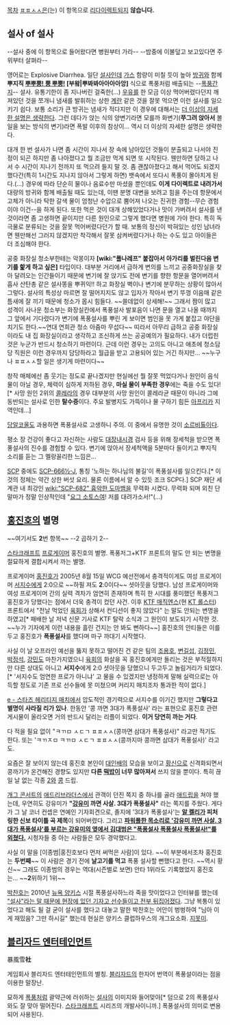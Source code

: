 [[목차]]
[[ㅍㅍㅅㅅ]]은(는) 이 항목으로 [[리다이렉트]]되지 '''않습니다.'''
== 설사 of 설사 ==
--설사 중에 이 항목으로 들어왔다면 병원부터 가라-- --밤중에 이불덮고 보고있다면 주위부터 살펴라--

영어로는 Explosive Diarrhea. 일단 [[설사]]인데 [[가스]] 함량이 미칠 듯이 높아 [[방귀]]와 함께 '''뿌지직 [[뿌뿌뿡|뿌뿌뿡! 뿡 뿌뿡!]] [부왘|뿌봐봐아아아아앙]''' 식으로 폭풍처럼 배출되는 --[[폭풍간지]]-- 설사. 유통기한이 좀 지나버린 걸죽한(...) [[우유]]를 한 모금 이상 먹어버렸다던지 깨져있던 것을 쪼개니 냄새를 발휘하는 상한 [[계란]] 같은 것을 잘못 먹으면 이런 설사를 일으키기 쉽다. 보통 소리가 큰 방귀는 냄새가 적다지만 이 경우에 대해서는 [[더 이상의 자세한 설명은 생략한다]]. 그런 데다가 앉는 식의 양변기라면 모를까 화변기('''쭈그려 앉아서''' 볼일을 보는 방식의 변기)라면 폭발 이후의 참상이... 역시 더 이상의 자세한 설명은 생략한다. 

대개 한 번 설사가 나면 좀 시간이 지나서 장 속에 남아있던 것들이 분출되고 나서야 진정이 되곤 하지만 좀 나아졌다고 뭘 조금만 먹게 되면 또 시작된다. 웬만하면 당하고 나서 수 시간이 지나기 전까지 또 먹으려 들지 말 것. 좀 괜찮아졌다고 해서 먹어도 되겠지 했다간(특히 1시간도 지나지 않아서 그렇게 하면) 뱃속에서 또다시 폭풍이 몰아치게 된다.(...) 경우에 따라 단순히 물이나 음료수만 마셨을 뿐인데도 '''이게 다이렉트로 내려가서''' 대량의 방귀와 함께 배출될 때도 있는데, 이땐 분명 대변을 보려고 힘을 주는데 항문에서 고체가 아니라 탁한 갈색 물이 엄청난 수압으로 뿜어져 나오는 진귀한 경험--무슨 경험이야 이건--을 하게 된다. 또한 먹은 것이 대개 상해있었다거나 맛이 가버려서 설사를 낸 것이라면 좀 고생하면 끝이지만 다른 원인으로 그렇게 했다면 병원에 가야 한다. 특히 독극물로 분류되는 것을 잘못 먹어버렸다던가 할 때. 보통의 정신이 박혀있는 성인 남녀라면 웬만해선 그러지 않겠지만 착각해서 잘못 삼켜버렸다거나 하는 수도 있고 아이들은 더 조심해야 한다.

공중 화장실 청소부한테는 악몽이자 '''[wiki:"폴나레프" 붙잡아서 아가리를 벌린다음 변기를 핥게 하고 싶은]''' 타입이다. 대부분 거리에서 급하게 변의를 느끼고 공중화장실을 찾아 달려오는 인간들이기 때문에 변기에 잘 앉기도 전에 변기를 향한 항문을 열어버려서 흡사 산탄총 같은 설사똥을 뿌퀴익!! 하고 화장실 벽이나 변기에 분무하는 상황이 많아서 그렇다. 설사의 특성상 마르면 잘 떨어지지도 않고 입자가 작아서 변기 뚜껑 이음매 같은 틈새에 잘 끼기 때문에 청소가 몹시 힘들다. ~~쓸데없이 상세해!~~ 그래서 짬이 많고 성격이 사나운 청소부는 화장실칸에서 폭풍설사 발포음이 나면 문을 열고 나올 때까지 그 앞에서 기다렸다가 변기에 폭풍설사를 뿌린 게 보이면 범인을 못 가게 붙잡고 야단을 치기도 한다.~~연대 연희관 청소 아줌마 무섭다~~  띠라서 아무리 급하고 공중 화장실이라도 내 집 화장실이라고 생각하고 조신하게 쓰는 공공예의가 필요하다. 내가 더럽힌 것은 누군가 반드시 청소하기 마련이다. 근데 이런 경우는 고의도 아니고 애초에 청소담당 직원은 이런 경우까지 담당하라고 월급을 받고 고용되어 있는 거긴 하지만... ~~누구나 ㅍㅍㅅㅅ할 일은 생기게 마련이다~~

창작 매체에선 좀 웃기는 정도로 끝나겠지만 현실에선 뭘 잘못 먹었다거나 원인이 음식물이 아닐 경우, 체력이 심하게 저하된 경우, '''마실 물이 부족한 경우'''에는 죽을 수도 있다![* 사망 원인 2위의 [[콜레라]]의 경우 대부분의 사망 원인이 콜레라균 때문이 아니라 그에 동반되는 설사로 인한 '''탈수증'''이다. 주요 발병지도 가뜩이나 물 구하기 힘든 [[아프리카]] 지역인데...]

[[당알코올]]도 과용하면 폭풍설사로 고생하니 주의. 이 중에서 유명한 것이 [[소르비톨]]이다.

평소 장 건강이 좋다고 자신하는 사람도 [[대장]][[내시경]] 검사 등을 위해 장세척을 받으면 폭풍설사의 진수를 경험할 수 있다. 변기에 앉아서 장세척액을 5분마다 들이키고 뿌지직 소리를 듣는 그 멜랑꼴리한 느낌은...

[[SCP]] 중에도 [[SCP-666½-J]], 통칭 '노하는 하나님의 불길'이 폭풍설사를 일으킨다.[* 이것의 정체는 약간 상한 버섯 요리. 물론 이름에서 알 수 있듯 조크 SCP다.] SCP 재단 세계관 내 최강인 [[wiki:"SCP-682" 흉악한 도마뱀]]을 무력화 시켰다. 무력화 되며 외친 단말마가 정말 인상적인데 "[[요그 소토스]]여! 저를 대려가소서!"(...)
== [[홍진호]]의 별명 ==
~~여기서도 '''2'''번 항목~~
--2 곱하기 2--

[[스타크래프트]] [[프로게이머]] 홍진호의 별명. 폭풍저그+KTF 프론트의 말도 안 되는 변명을 절묘하게 결합시켜서 까는 별명.

프로게이머 [[홍진호]]가 2005년 8월 15일 WCG 예선전에서 충격적이게도 여성 프로게이머 [[서지수]]에게 2:0으로 ~~하필 져도 '''2''':0이다~~ 셧아웃을 당했다. 남성 프로게이머와 여성 프로게이머 간의 실력 격차가 엄연히 존재하며 특히 한 시대를 풍미했던 폭풍저그 홍진호가 당했다는 점에서 더욱 충격이 컸던 사건. 이후 [[KTF 매직엔스]](현 [[KT 롤스터]]) 프론트에서 "전날 먹었던 [[육회]]가 상해서 컨디션이 좋지 않았다" 는 말도 안되는 변명을 하였고[* 패배한 날 저녁 신문 기사로 KTF 탈락 소식과 그 원인이 보도되기 시작한 것. ~~누가 기자에게 이런 내용을 흘린 건지는 안 봐도 뻔하다~~] 홍진호의 안티들은 이를 두고 홍진호가 '''폭풍설사'''를 했다며 마구 까대기 시작했다.

사실 이 날 오프라인 예선을 뚫지 못하고 떨어진 건 같은 팀의 [[조용호]], [[변길섭]], [[김정민]], [[박정석]], [[강민]]도 마찬가지였으니 [[육회]]의 화살을 꼭 홍진호에게만 돌리는 것은 부적절하지만 다른 상대도 아니고 '''서지수'''에게 2:0 셧아웃을 당했으니 두고두고 놀림거리가 되었다.[* '서지수도 엄연한 프로가 아니냐' 고 물을 수 있겠지만 냉정하게 말해 실력으로는 아득할 정도로 기존 프로 선수들에 못 미쳤으며 커리지 매치조차 통과한 적이 없다.]

[[e - 스타즈 헤리티지 매치]]에서 압도적인 경기력으로 서지수를 이기긴 했지만 '''그렇다고 별명이 사라질 리가 있나'''. 한동안 '콩 까면 3대가 폭풍설사' 라는 표현으로 홍진호 관련 게시물이 올라오면 거의 반드시 달리는 리플이 되었다. '''이거 당연히 까는 거다'''. 

다 적을 필요 없이 "ㅋㄲㅁ ㅅㄷㄱ ㅍㅍㅅㅅ(콩까면 삼대가 폭풍설사)" 라고만 적기도 한다. 또는 'ㅋㄲㅈㅁ ㅋㄲㅁ ㅅㄷㄱ ㅍㅍㅅㅅ(콩까지마 콩까면 삼대가 폭풍설사)' 라고도.

요즘은 잘 보이지 않는데 홍진호 본인이 [[대인배]]의 모습을 보이고 [[황신]]으로 신격화되면서 콩까기가 온건해진 경향도 있지만 '''다른 [[떡밥]]이 너무 많아져서''' 쓰지 않을 뿐이다. 특히 끊일 날 없는 각종 [[2]]와 [[콩]] 드립.

[[개그 콘서트]]의 [[애드리브라더스]]에서 관객이 던진 쪽지 중 하나를 골라 [[애드립]]을 쳐야 했는데, 우연히도 강유미가 '''"[[강유미]] 까면 사살. 3대가 폭풍설사"''' 라는 쪽지를 주웠다. 게다가 그 날 코너 컨셉은 연예인 기자회견으로, 졸지에 '3대가 폭풍설사'는 '''[[알 켈리]]가 피처링한 신보 타이틀 곡 제목'''이 되어버렸다. 그리고 '''[http://www.youtube.com/watch?v=Kuwas_6jJKM#t=100 파워풀한 목소리로 '강유미 까면 사살. 3대가 폭풍설사'를 부르는 강유미의 옆에서 김대범은 "폭풍설사 폭풍설사 폭풍설사!"를 외쳤다.]''' 시청자들 중 아는 사람들은 모두 경악했다고.

사실 이 말을 [이종범|홍진호보다 먼저 써먹은 사람]이 있다. ~~이 부분에서조차 홍진호는 '''두번째'''~~ 이 사람은 경기 전에 '''날고기를 먹고''' 폭풍 설사할 뻔했다고 한다. ~~역시 황신~~ 그래도 이종범의 경우는 역대(시즌별로 보면) 안타 1위라도 기록했었지 홍진호는... ~~'''2'''위하기 1위~~

[[박찬호]]는 2010년 [[뉴욕 양키스]] 시절 폭풍설사하느라 죽을 맛이었다고 인터뷰를 했는데 [http://www.youtube.com/watch?v=6GIEHPGj9sI "설사"라는 말 때문에 현장에 있던 기자고 선수들이고 전부 뒤집어졌다]. 그냥 복통이 있었다고 해도 될 걸 굳이 설사를 했다고 대놓고 말한 박찬호는 어안이 벙벙하여 "님아 이게 재밌음? 그만 하시길" 했는데 현실은 양키스 클럽하우스의 개그요소화. [[지못미]].
== [[블리자드 엔터테인먼트]] ==
暴風雪'''社'''

게임회사 블리자드 엔터테인먼트의 별칭. [[블리자드]]의 한자어 번역이 폭풍설이라는 점을 이용한 말장난.

묘하게 [[폭풍]]처럼 괄약근에 러쉬하는 [[설사]]의 이미지와 들어맞아[* 덤으로 2의 폭풍설사와도 잘 맞아 떨어진다. [[스타크래프트]] 시리즈의 개발사이니까.] 폭풍설사의 의미로 변용되어 사용된다.
